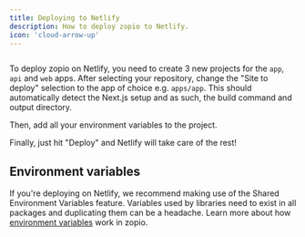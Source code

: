 ```yaml
---
title: Deploying to Netlify
description: How to deploy zopio to Netlify.
icon: 'cloud-arrow-up'
---
```


<Frame>
  <img src="/images/deployment/netlify.png" alt="" />
</Frame>

To deploy zopio on Netlify, you need to create 3 new projects for the `app`, `api` and `web` apps. After selecting your repository, change the "Site to deploy" selection to the app of choice e.g. `apps/app`. This should automatically detect the Next.js setup and as such, the build command and output directory.

Then, add all your environment variables to the project.

Finally, just hit "Deploy" and Netlify will take care of the rest!

## Environment variables

If you're deploying on Netlify, we recommend making use of the Shared Environment Variables feature. Variables used by libraries need to exist in all packages and duplicating them can be a headache. Learn more about how [environment variables](/env) work in zopio.
